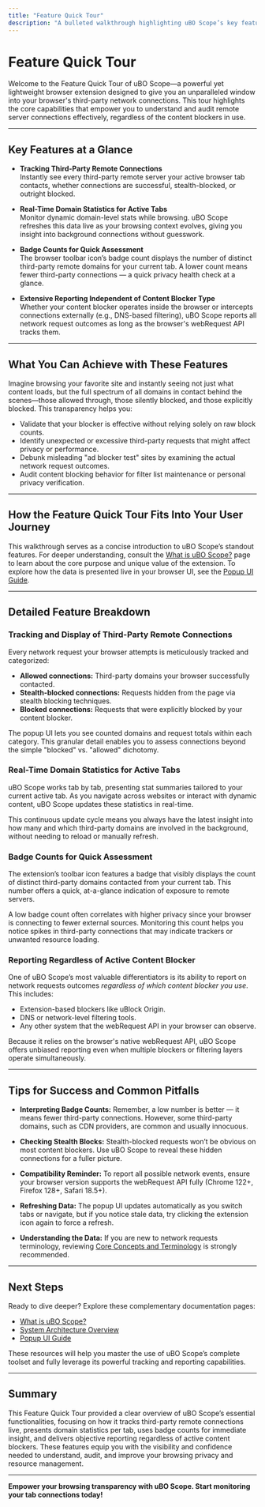 ```yaml
---
title: "Feature Quick Tour"
description: "A bulleted walkthrough highlighting uBO Scope’s key features: tracking and display of third-party remote connections, real-time domain statistics for active tabs, badge counts for quick assessment, and reporting regardless of which content blocker is used."
---
```


# Feature Quick Tour

Welcome to the Feature Quick Tour of uBO Scope—a powerful yet lightweight browser extension designed to give you an unparalleled window into your browser's third-party network connections. This tour highlights the core capabilities that empower you to understand and audit remote server connections effectively, regardless of the content blockers in use.

---

## Key Features at a Glance

- **Tracking Third-Party Remote Connections**  
  Instantly see every third-party remote server your active browser tab contacts, whether connections are successful, stealth-blocked, or outright blocked.

- **Real-Time Domain Statistics for Active Tabs**  
  Monitor dynamic domain-level stats while browsing. uBO Scope refreshes this data live as your browsing context evolves, giving you insight into background connections without guesswork.

- **Badge Counts for Quick Assessment**  
  The browser toolbar icon’s badge count displays the number of distinct third-party remote domains for your current tab. A lower count means fewer third-party connections — a quick privacy health check at a glance.

- **Extensive Reporting Independent of Content Blocker Type**  
  Whether your content blocker operates inside the browser or intercepts connections externally (e.g., DNS-based filtering), uBO Scope reports all network request outcomes as long as the browser's webRequest API tracks them.

---

## What You Can Achieve with These Features

Imagine browsing your favorite site and instantly seeing not just what content loads, but the full spectrum of all domains in contact behind the scenes—those allowed through, those silently blocked, and those explicitly blocked. This transparency helps you:

- Validate that your blocker is effective without relying solely on raw block counts.
- Identify unexpected or excessive third-party requests that might affect privacy or performance.
- Debunk misleading "ad blocker test" sites by examining the actual network request outcomes.
- Audit content blocking behavior for filter list maintenance or personal privacy verification.

---

## How the Feature Quick Tour Fits Into Your User Journey

This walkthrough serves as a concise introduction to uBO Scope’s standout features. For deeper understanding, consult the [What is uBO Scope?](overview/introduction-core-concepts/what-is-ubo-scope) page to learn about the core purpose and unique value of the extension. To explore how the data is presented live in your browser UI, see the [Popup UI Guide](guides/getting-started/understanding-the-popup).

---

## Detailed Feature Breakdown

### Tracking and Display of Third-Party Remote Connections

Every network request your browser attempts is meticulously tracked and categorized:

- **Allowed connections:** Third-party domains your browser successfully contacted.
- **Stealth-blocked connections:** Requests hidden from the page via stealth blocking techniques.
- **Blocked connections:** Requests that were explicitly blocked by your content blocker.

The popup UI lets you see counted domains and request totals within each category. This granular detail enables you to assess connections beyond the simple "blocked" vs. "allowed" dichotomy.

### Real-Time Domain Statistics for Active Tabs

uBO Scope works tab by tab, presenting stat summaries tailored to your current active tab. As you navigate across websites or interact with dynamic content, uBO Scope updates these statistics in real-time.

This continuous update cycle means you always have the latest insight into how many and which third-party domains are involved in the background, without needing to reload or manually refresh.

### Badge Counts for Quick Assessment

The extension’s toolbar icon features a badge that visibly displays the count of distinct third-party domains contacted from your current tab. This number offers a quick, at-a-glance indication of exposure to remote servers.

A low badge count often correlates with higher privacy since your browser is connecting to fewer external sources. Monitoring this count helps you notice spikes in third-party connections that may indicate trackers or unwanted resource loading.

### Reporting Regardless of Active Content Blocker

One of uBO Scope’s most valuable differentiators is its ability to report on network requests outcomes *regardless of which content blocker you use*. This includes:

- Extension-based blockers like uBlock Origin.
- DNS or network-level filtering tools.
- Any other system that the webRequest API in your browser can observe.

Because it relies on the browser's native webRequest API, uBO Scope offers unbiased reporting even when multiple blockers or filtering layers operate simultaneously.

---

## Tips for Success and Common Pitfalls

- **Interpreting Badge Counts:** Remember, a low number is better — it means fewer third-party connections. However, some third-party domains, such as CDN providers, are common and usually innocuous.

- **Checking Stealth Blocks:** Stealth-blocked requests won’t be obvious on most content blockers. Use uBO Scope to reveal these hidden connections for a fuller picture.

- **Compatibility Reminder:** To report all possible network events, ensure your browser version supports the webRequest API fully (Chrome 122+, Firefox 128+, Safari 18.5+).

- **Refreshing Data:** The popup UI updates automatically as you switch tabs or navigate, but if you notice stale data, try clicking the extension icon again to force a refresh.

- **Understanding the Data:** If you are new to network requests terminology, reviewing [Core Concepts and Terminology](overview/introduction-core-concepts/core-concepts-and-terminology) is strongly recommended.

---

## Next Steps

Ready to dive deeper? Explore these complementary documentation pages:

- [What is uBO Scope?](overview/introduction-core-concepts/what-is-ubo-scope)
- [System Architecture Overview](overview/architecture-features-overview/system-architecture-diagram)
- [Popup UI Guide](guides/getting-started/understanding-the-popup)

These resources will help you master the use of uBO Scope’s complete toolset and fully leverage its powerful tracking and reporting capabilities.

---

## Summary
This Feature Quick Tour provided a clear overview of uBO Scope’s essential functionalities, focusing on how it tracks third-party remote connections live, presents domain statistics per tab, uses badge counts for immediate insight, and delivers objective reporting regardless of active content blockers. These features equip you with the visibility and confidence needed to understand, audit, and improve your browsing privacy and resource management.


---

**Empower your browsing transparency with uBO Scope. Start monitoring your tab connections today!**
